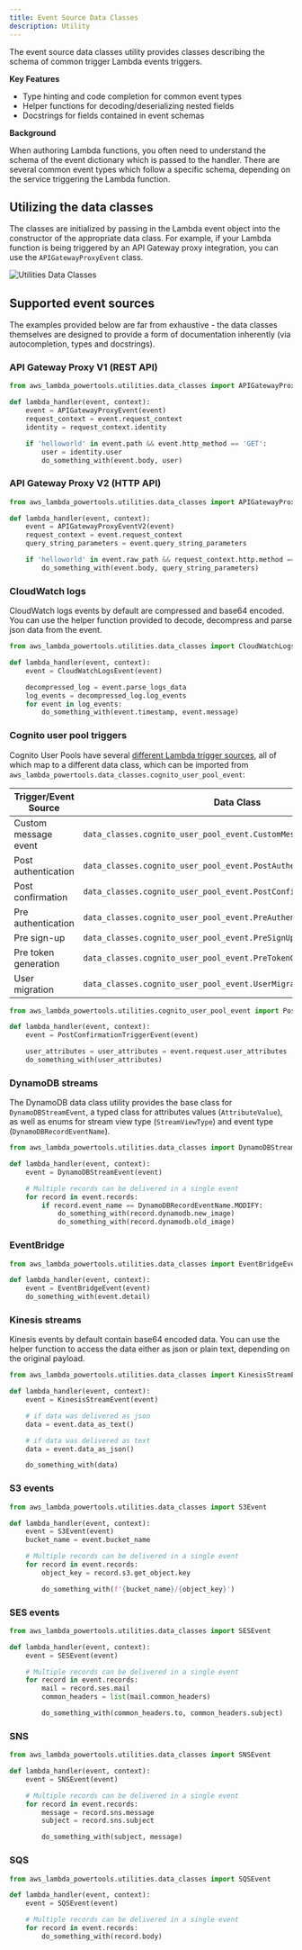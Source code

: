 ```yaml
---
title: Event Source Data Classes
description: Utility
---
```



The event source data classes utility provides classes describing the schema of common trigger Lambda events triggers.

**Key Features**

* Type hinting and code completion for common event types
* Helper functions for decoding/deserializing nested fields
* Docstrings for fields contained in event schemas

**Background**

When authoring Lambda functions, you often need to understand the schema of the event dictionary which is passed to the
handler. There are several common event types which follow a specific schema, depending on the service triggering the
Lambda function.


## Utilizing the data classes

The classes are initialized by passing in the Lambda event object into the constructor of the appropriate data class.
For example, if your Lambda function is being triggered by an API Gateway proxy integration, you can use the
`APIGatewayProxyEvent` class.

![Utilities Data Classes](../media/utilities_data_classes.png)


## Supported event sources
<Note type="info">
    The examples provided below are far from exhaustive - the data classes themselves are designed to provide a form of
    documentation inherently (via autocompletion, types and docstrings).
</Note>


### API Gateway Proxy V1 (REST API)
```python:title=lambda_app.py
from aws_lambda_powertools.utilities.data_classes import APIGatewayProxyEvent

def lambda_handler(event, context):
    event = APIGatewayProxyEvent(event)
    request_context = event.request_context
    identity = request_context.identity

    if 'helloworld' in event.path && event.http_method == 'GET':
        user = identity.user
        do_something_with(event.body, user)
```

### API Gateway Proxy V2 (HTTP API)
```python:title=lambda_app.py
from aws_lambda_powertools.utilities.data_classes import APIGatewayProxyEventV2

def lambda_handler(event, context):
    event = APIGatewayProxyEventV2(event)
    request_context = event.request_context
    query_string_parameters = event.query_string_parameters

    if 'helloworld' in event.raw_path && request_context.http.method == 'POST':
        do_something_with(event.body, query_string_parameters)
```

### CloudWatch logs
CloudWatch logs events by default are compressed and base64 encoded. You can use the helper function provided to decode,
decompress and parse json data from the event.

```python:title=lambda_app.py
from aws_lambda_powertools.utilities.data_classes import CloudWatchLogsEvent

def lambda_handler(event, context):
    event = CloudWatchLogsEvent(event)

    decompressed_log = event.parse_logs_data
    log_events = decompressed_log.log_events
    for event in log_events:
        do_something_with(event.timestamp, event.message)
```

### Cognito user pool triggers
Cognito User Pools have several [different Lambda trigger sources](https://docs.aws.amazon.com/cognito/latest/developerguide/cognito-user-identity-pools-working-with-aws-lambda-triggers.html#cognito-user-identity-pools-working-with-aws-lambda-trigger-sources), all of which map to a different data class, which
can be imported from `aws_lambda_powertools.data_classes.cognito_user_pool_event`:

Trigger/Event Source | Data Class
------------------------------------------------- | -------------------------------------------------
Custom message event | `data_classes.cognito_user_pool_event.CustomMessageTriggerEvent`
Post authentication | `data_classes.cognito_user_pool_event.PostAuthenticationTriggerEvent`
Post confirmation | `data_classes.cognito_user_pool_event.PostConfirmationTriggerEvent`
Pre authentication | `data_classes.cognito_user_pool_event.PreAuthenticationTriggerEvent`
Pre sign-up | `data_classes.cognito_user_pool_event.PreSignUpTriggerEvent`
Pre token generation | `data_classes.cognito_user_pool_event.PreTokenGenerationTriggerEvent`
User migration | `data_classes.cognito_user_pool_event.UserMigrationTriggerEvent`

```python:title=lambda_app.py
from aws_lambda_powertools.utilities.cognito_user_pool_event import PostConfirmationTriggerEvent

def lambda_handler(event, context):
    event = PostConfirmationTriggerEvent(event)

    user_attributes = user_attributes = event.request.user_attributes
    do_something_with(user_attributes)
```

### DynamoDB streams
The DynamoDB data class utility provides the base class for `DynamoDBStreamEvent`, a typed class for
attributes values (`AttributeValue`), as well as enums for stream view type (`StreamViewType`) and event type
(`DynamoDBRecordEventName`).

```python:title=lambda_app.py
from aws_lambda_powertools.utilities.data_classes import DynamoDBStreamEvent, StreamViewType

def lambda_handler(event, context):
    event = DynamoDBStreamEvent(event)

    # Multiple records can be delivered in a single event
    for record in event.records:
        if record.event_name == DynamoDBRecordEventName.MODIFY:
            do_something_with(record.dynamodb.new_image)
            do_something_with(record.dynamodb.old_image)
```

### EventBridge
```python:title=lambda_app.py
from aws_lambda_powertools.utilities.data_classes import EventBridgeEvent

def lambda_handler(event, context):
    event = EventBridgeEvent(event)
    do_something_with(event.detail)

```

### Kinesis streams
Kinesis events by default contain base64 encoded data. You can use the helper function to access the data either as json
or plain text, depending on the original payload.
```python:title=lambda_app.py
from aws_lambda_powertools.utilities.data_classes import KinesisStreamEvent

def lambda_handler(event, context):
    event = KinesisStreamEvent(event)

    # if data was delivered as json
    data = event.data_as_text()

    # if data was delivered as text
    data = event.data_as_json()

    do_something_with(data)

```

### S3 events
```python:title=lambda_app.py
from aws_lambda_powertools.utilities.data_classes import S3Event

def lambda_handler(event, context):
    event = S3Event(event)
    bucket_name = event.bucket_name

    # Multiple records can be delivered in a single event
    for record in event.records:
        object_key = record.s3.get_object.key

        do_something_with(f'{bucket_name}/{object_key}')

```

### SES events
```python:title=lambda_app.py
from aws_lambda_powertools.utilities.data_classes import SESEvent

def lambda_handler(event, context):
    event = SESEvent(event)

    # Multiple records can be delivered in a single event
    for record in event.records:
        mail = record.ses.mail
        common_headers = list(mail.common_headers)

        do_something_with(common_headers.to, common_headers.subject)

```

### SNS
```python:title=lambda_app.py
from aws_lambda_powertools.utilities.data_classes import SNSEvent

def lambda_handler(event, context):
    event = SNSEvent(event)

    # Multiple records can be delivered in a single event
    for record in event.records:
        message = record.sns.message
        subject = record.sns.subject

        do_something_with(subject, message)
```

### SQS
```python:title=lambda_app.py
from aws_lambda_powertools.utilities.data_classes import SQSEvent

def lambda_handler(event, context):
    event = SQSEvent(event)

    # Multiple records can be delivered in a single event
    for record in event.records:
        do_something_with(record.body)
```
